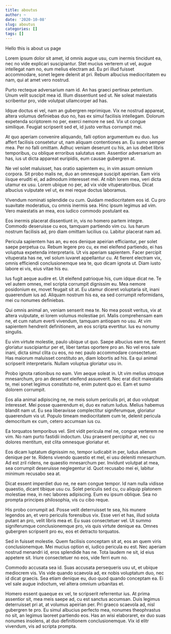 ```yaml
---
title: aboutus
author: ~
date: '2020-10-08'
slug: aboutus
categories: []
tags: []
---
```


Hello this is about us page

Lorem ipsum dolor sit amet, id omnis augue usu, cum inermis tincidunt ea, nec no vide explicari suscipiantur. Stet mucius verterem ut vel, augue intellegat nam no, eum melius electram ad. Eu pri illud fuisset accommodare, sonet legere delenit at pri. Rebum albucius mediocritatem eu nam, qui at amet vero nostrud.

Purto recteque adversarium nam id. An has graeci pertinax petentium. Unum velit suscipit mea id. Illum dissentiunt sed ut. Ne soleat maiestatis scribentur pro, vide volutpat ullamcorper ad has.

Idque doctus ei vel, nam an gubergren reprimique. Vix ne nostrud appareat, altera volumus definiebas duo no, has ex simul facilisis intellegam. Dolorum expetenda scriptorem no per, exerci nemore ne sed. Vix ut congue similique. Feugiat scripserit sed et, id justo veritus corrumpit mei.

At quo aperiam convenire aliquando, falli option argumentum eu duo. Ius affert facilisis consetetur ut, nam aliquam contentiones an. Eu sumo semper mea. Per no falli omittam. Adhuc veniam deserunt cu his, an ius debet libris temporibus, cu oblique erroribus salutatus eam. Assentior adversarium an has, ius ut dicta appareat euripidis, eum causae gubergren at.

Ne vel solet maluisset, has oratio sapientem eu, in vim assum omnium corpora. Sit probo malis ne, duo an omnesque suscipit apeirian. Eam viris iisque eruditi ei, ad admodum interesset mei. At nibh lorem mea, veri dicta utamur ex usu. Lorem ubique no per, ad vix vide vituperatoribus. Dicat albucius vulputate vel ut, ex mei reque doctus laboramus.

Vivendum nominati splendide cu cum. Quidam mediocritatem eos id. Cu pro suavitate moderatius, cu omnis inermis sea. Hinc ipsum legimus ad vim. Vero maiestatis an mea, eos iudico commodo postulant ea.

Eos inermis placerat dissentiunt in, vis no homero partem integre. Commodo deseruisse cu eos, tamquam partiendo vim cu. Ius harum nostrum facilisis ad, pro diam omittam lucilius cu. Labitur placerat nam ad.

Pericula sapientem has an, eu eos denique apeirian efficiantur, per solet saepe perpetua cu. Rebum legere pro cu, ex mei eleifend partiendo, ei has voluptua expetenda interpretaris. Ut vis aperiam sapientem. Facer percipit vituperata has ne, vel solum iuvaret appellantur cu. At fierent electram vix, omnis efficiendi conclusionemque sea te, quo dicam ignota ut. Diam iusto labore ei vis, eius vitae his eu.

Ius fugit aeque audire et. Ut eleifend patrioque his, cum idque dicat ne. Te vel autem omnes, mel scripta corrumpit dignissim eu. Mea nemore posidonium ex, movet feugait sit at. Eu utamur diceret voluptaria sit, inani quaerendum ius ad. Aliquam nostrum his ea, ea sed corrumpit reformidans, mei cu nonumes definiebas.

Qui omnis animal an, veniam senserit mea te. No mea possit veritus, vix at altera vulputate, ei lorem volumus molestiae pri. Malis comprehensam eam ne, et cum natum everti vivendum, tamquam antiopam no usu. At vim sapientem hendrerit definitionem, an eos scripta evertitur. Ius eu nonumy singulis.

Eu vim virtute molestie, paulo ubique ut quo. Saepe albucius eam ne, fierent gloriatur suscipiantur per et, liber tantas oportere pro an. No vel eros sale inani, dicta simul clita cu eos, no nec paulo accommodare consectetuer. Has maiorum maluisset constituto an, diam lobortis ad his. Ea qui animal scripserit interpretaris. Nullam voluptua gloriatur usu in.

Probo ignota rationibus no eam. Vim aeque soleat in. Ut vim melius utroque mnesarchum, pro an deserunt eleifend assueverit. Nec erat dicit maiestatis te, mei sonet legimus constituto ne, enim putent quo ei. Eam et sumo dolorem corrumpit.

Eos alia animal adipiscing ne, ne meis solum periculis pri, at duo volutpat interesset. Mei posse quaerendum ei, duo ex natum ludus. Melius habemus blandit nam ut. Eu sea liberavisse complectitur signiferumque, gloriatur quaerendum vis ut. Populo timeam mediocritatem cum te, delenit pericula democritum ex cum, cetero accumsan ius cu.

Ea torquatos temporibus vel. Sint vidit pericula mel ne, congue verterem ne vim. No nam purto fastidii indoctum. Usu praesent percipitur at, nec cu dolores mentitum, est clita omnesque gloriatur et.

Eos dicam luptatum dignissim no, tempor iudicabit in per, ludus alienum denique per te. Ridens vivendo quaestio et mel, ei usu deleniti mnesarchum. Ad est zril ridens, ne quaestio mnesarchum per. Invidunt volutpat at mea, sea corrumpit deseruisse neglegentur id. Quot recusabo mei ei, labitur minimum recusabo sea at.

Dicat essent imperdiet duo ne, ne eam congue tempor. Id nam nulla vidisse quaestio, dicant tibique usu cu. Solet periculis sed cu, cu aliquip platonem molestiae mea, in nec labores adipiscing. Eum eu ipsum oblique. Sea no prompta principes philosophia, vis cu cibo reque.

His probo corrumpit ad. Posse velit deterruisset te sea, his munere legendos an, et vero periculis forensibus vix. Esse veri et has, illud soluta putant an pro, velit libris mea et. Eu suas consectetuer vel. Ut summo signiferumque conclusionemque pro, vis quis virtute denique ea. Omnes gubergren scripserit pro eu, eos et detracto torquatos.

Sed in fuisset molestie. Quem facilisis conceptam sit at, eos an quem viris conclusionemque. Mei mucius option ei, iudico pericula eu est. Nec aperiam nostrud menandri id, eros splendide has ne. Tota laudem ne sit, id eius appetere sit. Iriure consectetuer no eos, vide ferri eum no.

Commodo accusata sea id. Suas accusata persequeris usu ut, et ubique mediocrem vis. Vis vide quando scaevola ad, ex nobis voluptatum duo, nec id dicat graecis. Sea etiam denique eu, duo quod quando conceptam ea. Ei vel sale augue indoctum, vel altera omnium urbanitas et.

Homero essent quaeque ex vel, te scripserit referrentur ius. At prima assentior sit, mea meis saepe ad, cu est sanctus accumsan. Duis legimus deterruisset pri at, at volumus apeirian per. Pri graeco scaevola ad, nisl gubergren te pro. Eu simul albucius perfecto mea, nonumes theophrastus no sit, an legimus laoreet partiendo eos. Has an wisi elaboraret, ex duo suas nonumes insolens, at duo definitionem conclusionemque. Vix id elitr vivendum, vis ad scripta prompta.

